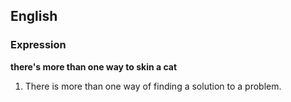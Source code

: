 ==English==
===Expression===
'''there's more than one way to skin a cat'''

#There is more than one way of finding a solution to a problem.